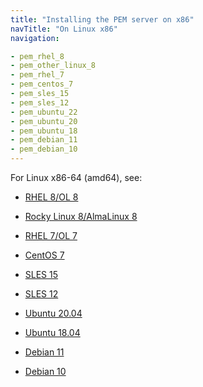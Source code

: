 ```yaml
---
title: "Installing the PEM server on x86"
navTitle: "On Linux x86"
navigation:

- pem_rhel_8
- pem_other_linux_8
- pem_rhel_7
- pem_centos_7
- pem_sles_15
- pem_sles_12
- pem_ubuntu_22
- pem_ubuntu_20
- pem_ubuntu_18
- pem_debian_11
- pem_debian_10
---
```


For Linux x86-64 (amd64), see:
  - [RHEL 8/OL 8](pem_rhel_8)

  - [Rocky Linux 8/AlmaLinux 8](pem_other_linux_8)
  - [RHEL 7/OL 7](pem_rhel_7)
  - [CentOS 7](pem_centos_7)
  - [SLES 15](pem_sles_15)
  - [SLES 12](pem_sles_12)
  - [Ubuntu 20.04](pem_ubuntu_20)
  - [Ubuntu 18.04](pem_ubuntu_18)
  - [Debian 11](pem_debian_11)
  - [Debian 10](pem_debian_10)

